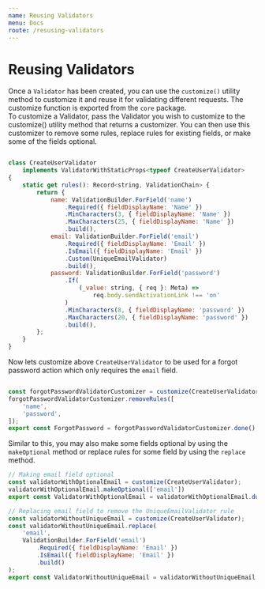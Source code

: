 ```yaml
---
name: Reusing Validators
menu: Docs
route: /resusing-validators
---
```


# Reusing Validators

Once a `Validator` has been created, you can use the `customize()` utility method to customize it and reuse it for validating different requests. The customize function is exported from the `core` package.  
To customize a Validator, pass the Validator you wish to customize to the customize() utility method that returns a customizer. You can then use this customizer to remove some rules, replace rules for existing fields, or make some of the fields optional.

```javascript

class CreateUserValidator
    implements ValidatorWithStaticProps<typeof CreateUserValidator>
{
    static get rules(): Record<string, ValidationChain> {
        return {
            name: ValidationBuilder.ForField('name')
                .Required({ fieldDisplayName: 'Name' })
                .MinCharacters(3, { fieldDisplayName: 'Name' })
                .MaxCharacters(25, { fieldDisplayName: 'Name' })
                .build(),
            email: ValidationBuilder.ForField('email')
                .Required({ fieldDisplayName: 'Email' })
                .IsEmail({ fieldDisplayName: 'Email' })
                .Custom(UniqueEmailValidator)
                .build(),
            password: ValidationBuilder.ForField('password')
                .If(
                    (_value: string, { req }: Meta) =>
                        req.body.sendActivationLink !== 'on'
                )
                .MinCharacters(8, { fieldDisplayName: 'password' })
                .MaxCharacters(20, { fieldDisplayName: 'password' })
                .build(),
        };
    }
}

```

Now lets customize above `CreateUserValidator` to be used for a forgot password action which only requires the `email` field.

```javascript

const forgotPasswordValidatorCustomizer = customize(CreateUserValidator);
forgotPasswordValidatorCustomizer.removeRules([
    'name',
    'password',
]);
export const ForgotPassword = forgotPasswordValidatorCustomizer.done();

```

Similar to this, you may also make some fields optional by using the `makeOptional` method or replace rules for some field by using the `replace` method.

```javascript
// Making email field optional
const validatorWithOptionalEmail = customize(CreateUserValidator);
validatorWithOptionalEmail.makeOptional(['email'])
export const ValidatorWithOptionalEmail = validatorWithOptionalEmail.done();

// Replacing email field to remove the UniqueEmailValidator rule
const validatorWithoutUniqueEmail = customize(CreateUserValidator);
const validatorWithoutUniqueEmail.replace(
    'email',
    ValidationBuilder.ForField('email')
        .Required({ fieldDisplayName: 'Email' })
        .IsEmail({ fieldDisplayName: 'Email' })
        .build()
);
export const ValidatorWithoutUniqueEmail = validatorWithoutUniqueEmail.done();

```